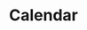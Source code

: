---
title: Calendar
description: A date field component that allows users to enter and edit date.
---